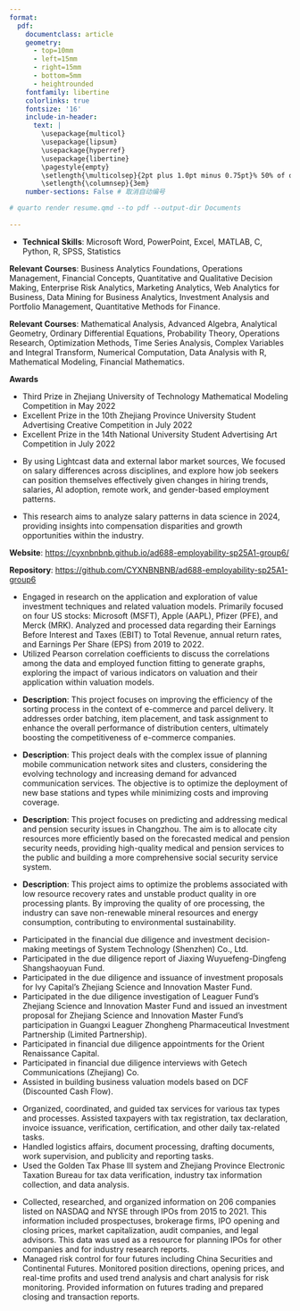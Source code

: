 ```yaml
---
format: 
  pdf: 
    documentclass: article
    geometry:
      - top=10mm
      - left=15mm
      - right=15mm
      - bottom=5mm
      - heightrounded
    fontfamily: libertine
    colorlinks: true
    fontsize: '16'
    include-in-header: 
      text: |
        \usepackage{multicol}
        \usepackage{lipsum}
        \usepackage{hyperref}
        \usepackage{libertine}
        \pagestyle{empty}
        \setlength{\multicolsep}{2pt plus 1.0pt minus 0.75pt}% 50% of original values
        \setlength{\columnsep}{3em}
    number-sections: False # 取消自动编号

# quarto render resume.qmd --to pdf --output-dir Documents
  
---
```

<!-- TITLE -->
\begin{tabular}{@{} m{0.72\textwidth} m{0.25\textwidth} @{}}
    \begin{minipage}[t]{0.98\linewidth}
        \begin{flushleft}
            {\huge\bfseries Yuxuan Chen} \\[4mm]
            
            \begin{tabular}{@{} l @{\hspace{3mm}} l @{}} 
                \hspace*{6mm}\textbf{| Email:}    & \href{mailto:cyxnbnb@bu.edu}{cyxnbnb@bu.edu} \\
                                   & \href{mailto:cyxnbnbnb@gmail.com}{cyxnbnbnb@gmail.com} \\[1mm]
                
                \hspace*{6mm}\textbf{| Phone:}    & +1 (857) 256-4713 \\
                                   & +86 139-5799-2893 \\[0.5mm]
                
                \hspace*{6mm}\textbf{| Address:}  & Apt 12, 5 Walbridge St. Boston, MA 02115 \\[0.5mm]
                
                \hspace*{6mm}\textbf{| Link:}     & \href{https://cyxnbnbnb.github.io/}{cyxnbnbnb.github.io} \\[0.5mm]
                
                \hspace*{6mm}\textbf{| Home Page:} & \href{https://github.com/CYXNBNBNB}{github.com/CYXNBNBNB}
            \end{tabular}
            
            \vspace*{2mm}
        \end{flushleft}
    \end{minipage}
    &
    \raisebox{-0.7\height}{\includegraphics[width=0.7\linewidth,keepaspectratio]{images/1_inch.jpg}}  % height控制图片高度  width控制图片大小
\end{tabular}
\vspace*{2mm}






<!-- SKILLS -->
\begin{large}{\bf SKILLS}
  \vspace{3pt}
  \hrule
\end{large}
* **Technical Skills**: Microsoft Word, PowerPoint, Excel, MATLAB, C, Python, R, SPSS, Statistics

\vspace{0.2cm}







<!-- EDUCATION: Boston University -->
\begin{large}
  {\bf EDUCATION}
  \vspace{3pt}
  \hrule
  \begin{multicols}{2}
    \begin{flushleft}{\bf Boston University}\end{flushleft}
    \begin{flushright}Sep. 2024 - Aug. 2025\end{flushright}
  \end{multicols}
  \vspace{-0.17cm}
  \begin{multicols}{2}
    \begin{flushleft}MS in Applied Business Analytics\end{flushleft}
  \end{multicols}
  \vspace{-0.20cm}
\end{large}

**Relevant Courses**: Business Analytics Foundations, Operations Management, Financial Concepts, Quantitative and Qualitative Decision Making, Enterprise Risk Analytics, Marketing Analytics, Web Analytics for Business, Data Mining for Business Analytics, Investment Analysis and Portfolio Management, Quantitative Methods for Finance.

\vspace{2pt}


<!-- EDUCATION: ZJUT -->
\begin{large}
  \begin{multicols}{2}
    \begin{flushleft}{\bf Zhejiang University of Technology}\end{flushleft}
    \begin{flushright}Sep. 2020 - Jun. 2024\end{flushright}
  \end{multicols}
  \vspace{-0.17cm}
  \begin{multicols}{2}
    \begin{flushleft}BS in Mathematics and Applied Mathematics\end{flushleft}
  \end{multicols}
  \vspace{-0.20cm}
\end{large}
**Relevant Courses**: Mathematical Analysis, Advanced Algebra, Analytical Geometry, Ordinary Differential Equations, Probability Theory, Operations Research, Optimization Methods, Time Series Analysis, Complex Variables and Integral Transform, Numerical Computation, Data Analysis with R, Mathematical Modeling, Financial Mathematics.

**Awards**

* Third Prize in Zhejiang University of Technology Mathematical Modeling Competition in May 2022
* Excellent Prize in the 10th Zhejiang Province University Student Advertising Creative Competition in July 2022
* Excellent Prize in the 14th National University Student Advertising Art Competition in July 2022

\vspace{0.2cm}









<!--Research Projects : Boston University -->
\begin{large}{\bf RESEARCH PROJECTS}
  \vspace{3pt}
  \hrule
  \begin{multicols}{2}
    \begin{flushleft}{\bf | Boston University}\end{flushleft}
    \begin{flushright}Feb. 2025 – May. 2025\end{flushright}
  \end{multicols}
  \begin{multicols}{2}
    \parbox{1.5\linewidth}{\textbf{Business Running Case}: Evaluating Personal Job Market Prospects in 2024}
  \end{multicols}
  \vspace{-0.10cm}
\end{large}

\vspace{1.5pt}

* By using Lightcast data and external labor market sources, We focused on salary differences across disciplines, and explore how job seekers can position themselves effectively given changes in hiring trends, salaries, AI adoption, remote work, and gender-based employment patterns. 

* This research aims to analyze salary patterns in data science in 2024, providing insights into compensation disparities and growth opportunities within the industry.

**Website**: [https://cyxnbnbnb.github.io/ad688-employability-sp25A1-group6/](https://cyxnbnbnb.github.io/ad688-employability-sp25A1-group6/)

**Repository**: [https://github.com/CYXNBNBNB/ad688-employability-sp25A1-group6](https://github.com/CYXNBNBNB/ad688-employability-sp25A1-group6)


\vspace{0.2cm}



<!--Research Projects : Columbia University -->
\begin{large}
  \begin{multicols}{2}
    \begin{flushleft}{\bf | Columbia University}\end{flushleft}
    \begin{flushright}Jul. 2023 – Sep. 2023\end{flushright}
  \end{multicols}
  \begin{multicols}{2}
    \parbox{1.4\linewidth}{\textbf{Value Investment Techniques}: Advanced Application and Exploration Research of Valuation Models in CFA Certification}
  \end{multicols}
  \vspace{-0.10cm}
\end{large}

\vspace{1.5pt}

* Engaged in research on the application and exploration of value investment techniques and related valuation models. Primarily focused on four US stocks: Microsoft (MSFT), Apple (AAPL), Pfizer (PFE), and Merck (MRK). Analyzed and processed data regarding their Earnings Before Interest and Taxes (EBIT) to Total Revenue, annual return rates, and Earnings Per Share (EPS) from 2019 to 2022.
* Utilized Pearson correlation coefficients to discuss the correlations among the data and employed function fitting to generate graphs, exploring the impact of various indicators on valuation and their application within valuation models.

\vspace{0.2cm}

<!-- Research Projects : ZJUT 1ST -->
\begin{large}
  \begin{flushleft}{\bf | Zhejiang University of Technology}\end{flushleft}
  \begin{multicols}{2}
  \parbox{1.6\linewidth}{\bf Research on Sorting System Optimization Based on the Greedy Algorithm}
    \begin{flushright}Aug. 2022\end{flushright}
  \end{multicols}
  \vspace{-0.17cm}
  \begin{multicols}{2}
    \begin{flushleft}\textit{Programmer}\end{flushleft}
    \begin{flushright}  \end{flushright}\end
  {multicols}
\end{large}
\vspace{-0.16cm}
* **Description**: This project focuses on improving the efficiency of the sorting process in the context of e-commerce and parcel delivery. It addresses order batching, item placement, and task assignment to enhance the overall performance of distribution centers, ultimately boosting the competitiveness of e-commerce companies.

\vspace{7pt}

<!-- Research Projects : ZJUT 2ND -->
\begin{large}
  \begin{multicols}{2}
  \parbox{1.6\linewidth}{\bf Mobile Communication Network Site Planning and Regional Clustering Problem Based on Multi-Objective Programming Models}
    \begin{flushright}Aug. 2022\end{flushright}
  \end{multicols}
  \vspace{-0.17cm}
  \begin{multicols}{2}
    \begin{flushleft}\textit{Programmer}\end{flushleft}
    \begin{flushright}  \end{flushright}\end
  {multicols}
\end{large}
\vspace{-0.16cm}
* **Description**: This project deals with the complex issue of planning mobile communication network sites and clusters, considering the evolving technology and increasing demand for advanced communication services. The objective is to optimize the deployment of new base stations and types while minimizing costs and improving coverage.

\vspace{7pt}

<!-- Research Projects : ZJUT 3RD -->
\begin{large}
  \begin{multicols}{2}
  \parbox{1.6\linewidth}{\bf Predictive Analysis and Solution for Medical and Pension Security in Changzhou Using Regression Analysis}
    \begin{flushright}Jul. 2022\end{flushright}
  \end{multicols}
  \vspace{-0.17cm}
  \begin{multicols}{2}
    \begin{flushleft}\textit{Programmer}\end{flushleft}
    \begin{flushright}  \end{flushright}\end
  {multicols}
\end{large}
\vspace{-0.16cm}
* **Description**: This project focuses on predicting and addressing medical and pension security issues in Changzhou. The aim is to allocate city resources more efficiently based on the forecasted medical and pension security needs, providing high-quality medical and pension services to the public and building a more comprehensive social security service system.

\vspace{7pt}

<!-- Research Projects : ZJUT 4TH -->
\begin{large}
  \begin{multicols}{2}
  \parbox{1.6\linewidth}{\bf Research on Quality Control Problems in Ore Processing Based on Multiple Linear Regression}
    \begin{flushright}Jul. 2022\end{flushright}
  \end{multicols}
  \vspace{-0.17cm}
  \begin{multicols}{2}
    \begin{flushleft}\textit{Programmer}\end{flushleft}
    \begin{flushright}  \end{flushright}\end
  {multicols}
\end{large}
\vspace{-0.16cm}
* **Description**: This project aims to optimize the problems associated with low resource recovery rates and unstable product quality in ore processing plants. By improving the quality of ore processing, the industry can save non-renewable mineral resources and energy consumption, contributing to environmental sustainability.

\vspace{7pt}






<!-- EXPERIENCE : 1ST BULLET -->
\begin{large}{\bf EXPERIENCE}
  \vspace{3pt}
  \hrule
  \begin{multicols}{2}
    \parbox{1.4\linewidth}{\bf Zhejiang Jinkong Investment Management Co., Ltd.}
    \begin{flushright}Apr. 2024 - Jul. 2024\end{flushright}
  \end{multicols}
  \vspace{-0.17cm}
  \begin{multicols}{2}
    \begin{flushleft}\textit{Finance Department Assistant}\end{flushleft}
    \begin{flushright}  \end{flushright}\end
  {multicols}
\end{large}
\vspace{-0.16cm}
* Participated in the financial due diligence and investment decision-making meetings of System Technology (Shenzhen) Co., Ltd.
* Participated in the due diligence report of Jiaxing Wuyuefeng-Dingfeng Shangshaoyuan Fund.
* Participated in the due diligence and issuance of investment proposals for Ivy Capital's Zhejiang Science and Innovation Master Fund.
* Participated in the due diligence investigation of Leaguer Fund's Zhejiang Science and Innovation Master Fund and issued an investment proposal for Zhejiang Science and Innovation Master Fund's participation in Guangxi Leaguer Zhongheng Pharmaceutical Investment Partnership (Limited Partnership).
* Participated in financial due diligence appointments for the Orient Renaissance Capital.
* Participated in financial due diligence interviews with Getech Communications (Zhejiang) Co.
* Assisted in building business valuation models based on DCF (Discounted Cash Flow).

\vspace{7pt}

<!-- EXPERIENCE : 2ND BULLET -->
\begin{large}
  \begin{multicols}{2}
    \parbox{1.4\linewidth}{\bf State Taxation Bureau Jindong District, Jinhua City}
    \begin{flushright}Dec. 2021 - Jan. 2022\end{flushright}
  \end{multicols}
  \vspace{-0.17cm}
  \begin{multicols}{2}
    \begin{flushleft}\textit{Tax Service Officer and Office Assistant}\end{flushleft}
    \begin{flushright}  \end{flushright}\end
  {multicols}
\end{large}
\vspace{-0.16cm}
* Organized, coordinated, and guided tax services for various tax types and processes. Assisted taxpayers with tax registration, tax declaration, invoice issuance, verification, certification, and other daily tax-related tasks.
* Handled logistics affairs, document processing, drafting documents, work supervision, and publicity and reporting tasks.
* Used the Golden Tax Phase III system and Zhejiang Province Electronic Taxation Bureau for tax data verification, industry tax information collection, and data analysis.

\vspace{7pt}

<!-- EXPERIENCE : 3RD BULLET-->
\begin{large}
  \begin{multicols}{2}
  \parbox{1.4\linewidth}{\bf Hangzhou Qianhe Mingde Equity Investment Co., Ltd.}
    \begin{flushright}Aug. 2021 - Sep. 2021\end{flushright}
  \end{multicols}
  \vspace{-0.17cm}
  \begin{multicols}{2}
    \begin{flushleft}\textit{Investment Assistant}\end{flushleft}
    \begin{flushright}  \end{flushright}\end
  {multicols}
\end{large}
\vspace{-0.16cm}
* Collected, researched, and organized information on 206 companies listed on NASDAQ and NYSE through IPOs from 2015 to 2021. This information included prospectuses, brokerage firms, IPO opening and closing prices, market capitalization, audit companies, and legal advisors. This data was used as a resource for planning IPOs for other companies and for industry research reports.
* Managed risk control for four futures including China Securities and Continental Futures. Monitored position directions, opening prices, and real-time profits and used trend analysis and chart analysis for risk monitoring. Provided information on futures trading and prepared closing and transaction reports.

\vspace{7pt}







<!-- AWARDS 

\begin{large}{\bf AWARDS}
  \vspace{3pt}
  \hrule
\end{large}
* Third Prize in Zhejiang University of Technology Mathematical Modeling Competition in May 2022
* Excellent Prize in the 10th Zhejiang Province University Student Advertising Creative Competition in July 2022
* Excellent Prize in the 14th National University Student Advertising Art Competition in July 2022

-->


